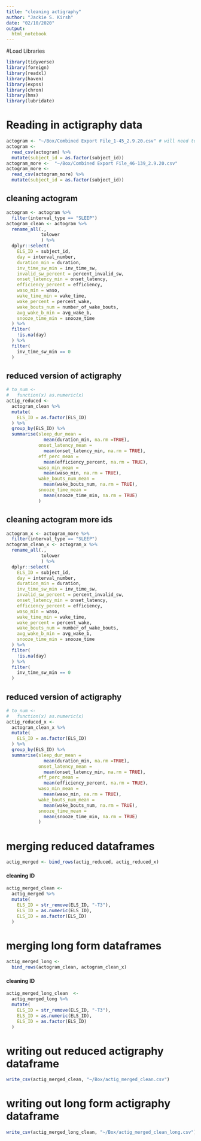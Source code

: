 ```yaml
---
title: "cleaning actigraphy"
author: "Jackie S. Kirsh"
date: "02/10/2020"
output:
  html_notebook
---
```


#Load Libraries
```r
library(tidyverse)
library(foreign)
library(readxl)
library(haven) 
library(expss)
library(chron)
library(hms)
library(lubridate)
```

# Reading in actigraphy data
```r
actogram <- "~/Box/Combined Export File_1-45_2.9.20.csv" # will need to change everytime
actogram <- 
  read_csv(actogram) %>%
  mutate(subject_id = as.factor(subject_id))
actogram_more <-  "~/Box/Combined Export File_46-139_2.9.20.csv"
actogram_more <- 
  read_csv(actogram_more) %>%
  mutate(subject_id = as.factor(subject_id))
```

## cleaning actogram
```r
actogram <- actogram %>%
  filter(interval_type == "SLEEP")
actogram_clean <- actogram %>%
  rename_all(.,
             tolower
             ) %>%
  dplyr::select(
    ELS_ID = subject_id,
    day = interval_number,
    duration_min = duration,
    inv_time_sw_min = inv_time_sw,
    invalid_sw_percent = percent_invalid_sw,
    onset_latency_min = onset_latency,
    efficiency_percent = efficiency,
    waso_min = waso,
    wake_time_min = wake_time,
    wake_percent = percent_wake,
    wake_bouts_num = number_of_wake_bouts,
    avg_wake_b_min = avg_wake_b,
    snooze_time_min = snooze_time
  ) %>%
  filter(
    !is.na(day)
  ) %>%
  filter(
    inv_time_sw_min == 0
  )
```

## reduced version of actigraphy
```r
# to_num <-
#   function(x) as.numeric(x)
actig_reduced <- 
  actogram_clean %>%
  mutate(
    ELS_ID = as.factor(ELS_ID)
  ) %>%
  group_by(ELS_ID) %>%
  summarise(sleep_dur_mean =
              mean(duration_min, na.rm =TRUE),
            onset_latency_mean = 
              mean(onset_latency_min, na.rm = TRUE),
            eff_perc_mean =
              mean(efficiency_percent, na.rm = TRUE),
            waso_min_mean =
              mean(waso_min, na.rm = TRUE),
            wake_bouts_num_mean = 
              mean(wake_bouts_num, na.rm = TRUE),
            snooze_time_mean =
              mean(snooze_time_min, na.rm = TRUE)
            )
```

## cleaning actogram more ids
```r
actogram_x <- actogram_more %>%
  filter(interval_type == "SLEEP")
actogram_clean_x <- actogram_x %>%
  rename_all(.,
             tolower
             ) %>%
  dplyr::select(
    ELS_ID = subject_id,
    day = interval_number,
    duration_min = duration,
    inv_time_sw_min = inv_time_sw,
    invalid_sw_percent = percent_invalid_sw,
    onset_latency_min = onset_latency,
    efficiency_percent = efficiency,
    waso_min = waso,
    wake_time_min = wake_time,
    wake_percent = percent_wake,
    wake_bouts_num = number_of_wake_bouts,
    avg_wake_b_min = avg_wake_b,
    snooze_time_min = snooze_time
  ) %>%
  filter(
    !is.na(day)
  ) %>%
  filter(
    inv_time_sw_min == 0
  )  
```

##  reduced version of actigraphy
```r
# to_num <-
#   function(x) as.numeric(x)
actig_reduced_x <- 
  actogram_clean_x %>%
  mutate(
    ELS_ID = as.factor(ELS_ID)
  ) %>%
  group_by(ELS_ID) %>%
  summarise(sleep_dur_mean =
              mean(duration_min, na.rm =TRUE),
            onset_latency_mean = 
              mean(onset_latency_min, na.rm = TRUE),
            eff_perc_mean =
              mean(efficiency_percent, na.rm = TRUE),
            waso_min_mean =
              mean(waso_min, na.rm = TRUE),
            wake_bouts_num_mean = 
              mean(wake_bouts_num, na.rm = TRUE),
            snooze_time_mean =
              mean(snooze_time_min, na.rm = TRUE)
            )
```

# merging reduced dataframes
```r
actig_merged <- bind_rows(actig_reduced, actig_reduced_x)
```

#### cleaning ID
```r
actig_merged_clean <-
  actig_merged %>%
  mutate(
    ELS_ID = str_remove(ELS_ID, "-T3"),
    ELS_ID = as.numeric(ELS_ID),
    ELS_ID = as.factor(ELS_ID)
  )
```

# merging long form dataframes

```r
actig_merged_long <-
  bind_rows(actogram_clean, actogram_clean_x)
```
#### cleaning ID
```r
actig_merged_long_clean  <-
  actig_merged_long %>%
  mutate(
    ELS_ID = str_remove(ELS_ID, "-T3"),
    ELS_ID = as.numeric(ELS_ID),
    ELS_ID = as.factor(ELS_ID)
  )
```

# writing out reduced actigraphy dataframe
```r
write_csv(actig_merged_clean, "~/Box/actig_merged_clean.csv")
```

# writing out long form actigraphy dataframe
```r
write_csv(actig_merged_long_clean, "~/Box/actig_merged_clean_long.csv")
```


